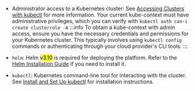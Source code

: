 
- Administrator access to a Kubernetes cluster: See [Accessing Clusters with kubectl](https://kubernetes.io/docs/tasks/tools/#kubectl) for more information.
Your current kube-context must have administrative privileges, which you can verify with `kubectl auth can-i create clusterrole -A`
    :::info
    To obtain a kube-context with admin access, ensure you have the necessary credentials and permissions for your Kubernetes cluster. This typically involves using `kubectl config` commands or authenticating through your cloud provider's CLI tools.
    :::
- `helm`: Helm <Mark color="lightgreen">v3.10</Mark> is required for deploying the platform. Refer to the [Helm Installation Guide](https://Helm.sh/docs/intro/install/) if you need to install it.

- `kubectl`: Kubernetes command-line tool for interacting with the cluster. See [Install and Set Up kubectl](https://kubernetes.io/docs/tasks/tools/#kubectl) for installation instructions.
